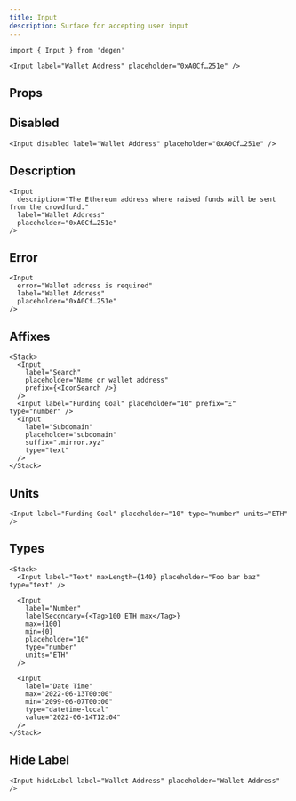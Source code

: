 ```yaml
---
title: Input
description: Surface for accepting user input
---
```


```tsx
import { Input } from 'degen'
```

```tsx live=true expand=true
<Input label="Wallet Address" placeholder="0xA0Cf…251e" />
```

## Props

<PropsTable sourceLink={sourceLink} types={types} />

## Disabled

```tsx live=true
<Input disabled label="Wallet Address" placeholder="0xA0Cf…251e" />
```

## Description

```tsx live=true
<Input
  description="The Ethereum address where raised funds will be sent from the crowdfund."
  label="Wallet Address"
  placeholder="0xA0Cf…251e"
/>
```

## Error

```tsx live=true
<Input
  error="Wallet address is required"
  label="Wallet Address"
  placeholder="0xA0Cf…251e"
/>
```

## Affixes

```tsx live=true
<Stack>
  <Input
    label="Search"
    placeholder="Name or wallet address"
    prefix={<IconSearch />}
  />
  <Input label="Funding Goal" placeholder="10" prefix="Ξ" type="number" />
  <Input
    label="Subdomain"
    placeholder="subdomain"
    suffix=".mirror.xyz"
    type="text"
  />
</Stack>
```

## Units

```tsx live=true
<Input label="Funding Goal" placeholder="10" type="number" units="ETH" />
```

## Types

```tsx live=true
<Stack>
  <Input label="Text" maxLength={140} placeholder="Foo bar baz" type="text" />

  <Input
    label="Number"
    labelSecondary={<Tag>100 ETH max</Tag>}
    max={100}
    min={0}
    placeholder="10"
    type="number"
    units="ETH"
  />

  <Input
    label="Date Time"
    max="2022-06-13T00:00"
    min="2099-06-07T00:00"
    type="datetime-local"
    value="2022-06-14T12:04"
  />
</Stack>
```

## Hide Label

```tsx live=true
<Input hideLabel label="Wallet Address" placeholder="Wallet Address" />
```
